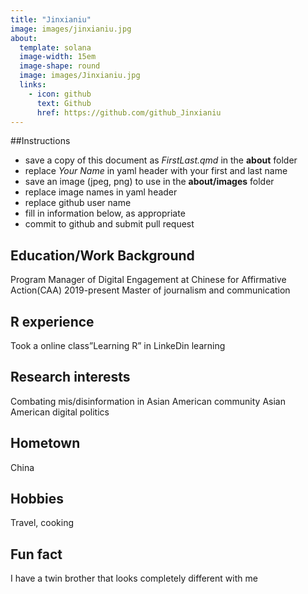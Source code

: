 ```yaml
---
title: "Jinxianiu"
image: images/jinxianiu.jpg
about:
  template: solana
  image-width: 15em
  image-shape: round
  image: images/Jinxianiu.jpg
  links:
    - icon: github
      text: Github
      href: https://github.com/github_Jinxianiu
---
```


##Instructions

  - save a copy of this document as *FirstLast.qmd* in the **about** folder
  - replace *Your Name* in yaml header with your first and last name
  - save an image (jpeg, png) to use in the **about/images** folder
  - replace image names in yaml header
  - replace github user name
  - fill in information below, as appropriate
  - commit to github and submit pull request

## Education/Work Background
Program Manager of Digital Engagement at Chinese for Affirmative Action(CAA)
2019-present
Master of journalism and communication

## R experience
Took a online class"Learning R" in LinkeDin learning

## Research interests
Combating mis/disinformation in Asian American community
Asian American digital politics

## Hometown
China

## Hobbies
Travel, cooking

## Fun fact
I have a twin brother that looks completely different with me
